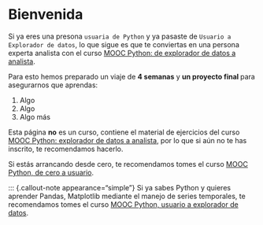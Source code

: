 # Bienvenida {.unnumbered}




Si ya eres una presona `usuaria de Python` y ya pasaste de `Usuario a Explorador de datos`,  lo que sigue es que te conviertas en una persona experta analista con el curso [MOOC Python: de explorador de datos a analista](https://www.coursera.org/learn/pythonanalista/home/welcome). 


Para esto hemos preparado un viaje de  **4 semanas** y **un proyecto final ** para asegurarnos que aprendas:

1. Algo
1. Algo
1. Algo más

Esta página **no** es un curso, contiene el material de ejercicios del curso [MOOC Python: explorador de datos a analista](https://www.coursera.org/learn/pythonanalista/home/welcome), por lo que si aún no te has inscrito, te recomendamos hacerlo.

::: {.callout-note appearance="simple"}
Si estás arrancando desde cero, te recomendamos tomes el curso [MOOC Python, de cero a usuario](https://www.coursera.org/learn/python-usuario). 
:::

::: {.callout-note appearance="simple"}
Si ya sabes Python y quieres aprender Pandas, Matplotlib mediante el manejo de series temporales, te recomendamos tomes el curso [MOOC Python, usuario a explorador de datos](https://www.coursera.org/learn/pythonexplorador). 
<!-- :::

## ¿Qué aprenderás?

El curso está organizado por **cuatro** grandes temas o semanas y un proyecto final, que son:

1. **Introducción al Manejo de Datos con ETL**:
   - **Extracción**: Aprenderás a obtener datos desde diferentes fuentes, incluyendo archivos CSV y XLSX.
   - **Transformación**: Te enseñaremos a manipular y preparar tus datos utilizando `pandas`, facilitando la limpieza y organización.
   - **Carga**: Finalmente, integraremos los datos transformados en una estructura que puedas utilizar para análisis o informes futuros.
   -  **Inicio en Pandas**: Dominarás las técnicas de manipulación de dataframes y series temporales, esenciales para cualquier explorador de datos.

2. **Visualización de Datos con Matplotlib**:
   - Aprenderás a identificar la anatomia de una gráfica en `matplotlib`.
   - Comenzarás creando gráficas simples con `plt.subplots`.
   - Aprenderas a crear gráficas complejas con `plt.subplots` y `gridspec` para diseño más complejos.
   - Aprenderás a crear gráficas interactivas en la libreta de Jupyter con los `ipywidgets`.
   - Aprenderás a personalizar una figura para dejarla lista para ser publicada en cualquier medio.

3. **Operaciones básicas con NumPy**:
   - Aprenderas a crear y conocer los arrays.
   - Aprenderás a cargar datos numéricos de archivos con diferentes herramientas.
   - Aplicarás la carga y manipulación de matricez con un conjunto de imagenes.
   - Explorarás las herramientas de algebra lineal  de **NumPy** para manejar grandes conjuntos de datos numéricos, optimizando tus análisis. 

4. **Gestión de Proyectos de Datos**:
   - Aprenderás y aplicarás el concepto del espacio de trabajo para tus proyectos de ciencia de datos.
   - Conocerás la importancia de la narrativa computacional en tu espacio de trabajo, nombres de libretas y variables dentro de tus libretas de Jupyter.
   - Conocerás las mejores estrategias para tener un flujo de trabajo robusto, reproducible y colaborativo.
   - Aprenderás a como desarrollar  tus propios paquetes locales para disminuir los errores en tu flujo de trabajo.

5. **Proyecto final**: 
    - Culminarás con un proyecto final que pone en practica los conceptos de este curso y mucho enfasis en las buenas prácticas sobre narrativa computacional y espacio de trabajo.
    - Aplicaras el ETL de principio a fin, desde extraer, transformar y cargar tus datos.
 -->

